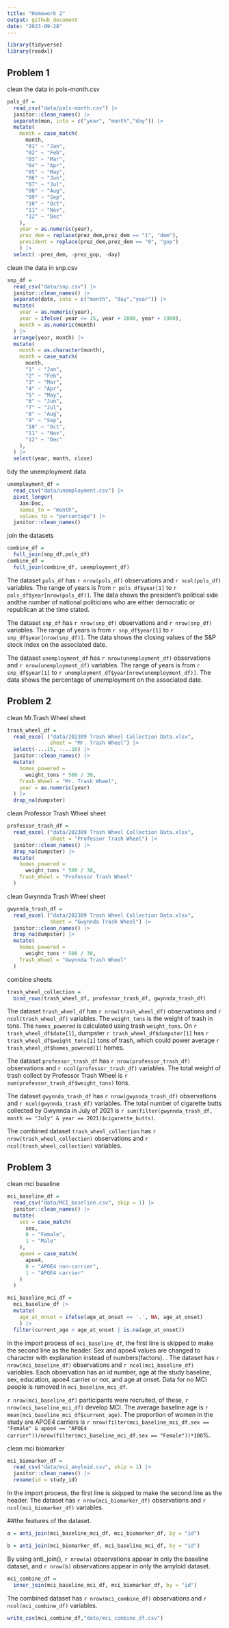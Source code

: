 ```yaml
---
title: "Homework 2"
output: github_document
date: "2023-09-28"
---
```


```r
library(tidyverse)
library(readxl)
```


## Problem 1

clean the data in pols-month.csv

```r
pols_df = 
  read_csv("data/pols-month.csv") |>
  janitor::clean_names() |>
  separate(mon, into = c("year", "month","day")) |>
  mutate(
    month = case_match(
      month,
      "01" ~ "Jan",
      "02" ~ "Feb",
      "03" ~ "Mar",
      "04" ~ "Apr",
      "05" ~ "May",
      "06" ~ "Jun",
      "07" ~ "Jul",
      "08" ~ "Aug",
      "09" ~ "Sep",
      "10" ~ "Oct",
      "11" ~ "Nov",
      "12" ~ "Dec"
    ),
    year = as.numeric(year),
    prez_dem = replace(prez_dem,prez_dem == "1", "dem"),
    president = replace(prez_dem,prez_dem == "0", "gop")
    ) |>
  select( -prez_dem, -prez_gop, -day)

```

clean the data in snp.csv

```r
snp_df = 
  read_csv("data/snp.csv") |>
  janitor::clean_names() |>
  separate(date, into = c("month", "day","year")) |>
  mutate(
    year = as.numeric(year),
    year = ifelse( year <= 15, year + 2000, year + 1900),
    month = as.numeric(month)
  ) |>
  arrange(year, month) |>
  mutate(
    month = as.character(month),
    month = case_match(
      month,
      "1" ~ "Jan",
      "2" ~ "Feb",
      "3" ~ "Mar",
      "4" ~ "Apr",
      "5" ~ "May",
      "6" ~ "Jun",
      "7" ~ "Jul",
      "8" ~ "Aug",
      "9" ~ "Sep",
      "10" ~ "Oct",
      "11" ~ "Nov",
      "12" ~ "Dec"
    ),
  ) |>
  select(year, month, close) 

```

tidy the unemployment data

```r
unemployment_df = 
  read_csv("data/unemployment.csv") |>
  pivot_longer(
    Jan:Dec,
    names_to = "month", 
    values_to = "percentage") |>
  janitor::clean_names()

```

join the datasets

```r
combine_df = 
  full_join(snp_df,pols_df)
combine_df = 
  full_join(combine_df, unemployment_df)
```

The dataset `pols_df` has `r nrow(pols_df)` observations and `r ncol(pols_df)` variables. The range of years is from `r pols_df$year[1]` to `r pols_df$year[nrow(pols_df)]`. The data shows the president's political side andthe number of national politicians who are either democratic or republican at the time stated.

The dataset `snp_df` has `r nrow(snp_df)` observations and `r nrow(snp_df)` variables. The range of years is from `r snp_df$year[1]` to `r snp_df$year[nrow(snp_df)]`. The data shows the closing values of the S&P stock index on the associated date.

The dataset `unemployment_df` has `r nrow(unemployment_df)` observations and `r nrow(unemployment_df)` variables. The range of years is from `r snp_df$year[1]` to `r unemployment_df$year[nrow(unemployment_df)]`. The data shows the percentage of unemployment on the associated date.


## Problem 2

clean Mr.Trash Wheel sheet

```r
trash_wheel_df =
  read_excel ("data/202309 Trash Wheel Collection Data.xlsx", 
              sheet = "Mr. Trash Wheel") |>
  select(-...15, -...16) |>
  janitor::clean_names() |>
  mutate(
    homes_powered = 
      weight_tons * 500 / 30,
    Trash_Wheel = "Mr. Trash Wheel",
    year = as.numeric(year)
  ) |>
  drop_na(dumpster)
```

clean Professor Trash Wheel sheet

```r
professor_trash_df =
  read_excel ("data/202309 Trash Wheel Collection Data.xlsx", 
              sheet = "Professor Trash Wheel") |>
  janitor::clean_names() |>
  drop_na(dumpster) |>
  mutate(
    homes_powered = 
      weight_tons * 500 / 30,
    Trash_Wheel = "Professor Trash Wheel"
  )
```

clean Gwynnda Trash Wheel sheet

```r
gwynnda_trash_df =
  read_excel ("data/202309 Trash Wheel Collection Data.xlsx", 
              sheet = "Gwynnda Trash Wheel") |>
  janitor::clean_names() |>
  drop_na(dumpster) |>
  mutate(
    homes_powered = 
      weight_tons * 500 / 30,
    Trash_Wheel = "Gwynnda Trash Wheel"
  )
```

combine sheets

```r
trash_wheel_collection = 
  bind_rows(trash_wheel_df, professor_trash_df, gwynnda_trash_df)
```

The dataset `trash_wheel_df` has `r nrow(trash_wheel_df)` observations and `r ncol(trash_wheel_df)` variables. The `weight_tons` is the weight of trash in tons. The `homes_powered` is calculated using trash `weight_tons`. On `r trash_wheel_df$date[1]`, dumpster `r trash_wheel_df$dumpster[1]` has `r trash_wheel_df$weight_tons[1]` tons of trash, which could power average `r trash_wheel_df$homes_powered[1]` homes.

The dataset `professor_trash_df` has `r nrow(professor_trash_df)` observations and `r ncol(professor_trash_df)` variables. The total weight of trash collect by Professor Trash Wheel is `r sum(professor_trash_df$weight_tons)` tons.

The dataset `gwynnda_trash_df` has `r nrow(gwynnda_trash_df)` observations and `r ncol(gwynnda_trash_df)` variables. The total number of cigarette butts collected by Gwynnda in July of 2021 is `r sum(filter(gwynnda_trash_df, month == "July" & year == 2021)$cigarette_butts)`.

The combined dataset `trash_wheel_collection` has `r nrow(trash_wheel_collection)` observations and `r ncol(trash_wheel_collection)` variables.


## Problem 3

clean mci baseline

```r
mci_baseline_df = 
  read_csv("data/MCI_baseline.csv", skip = 1) |>
  janitor::clean_names() |>
  mutate(
    sex = case_match(
      sex,
      0 ~ "Female",
      1 ~ "Male"
    ),
    apoe4 = case_match(
      apoe4,
      0 ~ "APOE4 non-carrier",
      1 ~ "APOE4 carrier"
    )
  ) 

mci_baseline_mci_df = 
  mci_baseline_df |>
  mutate(
    age_at_onset = ifelse(age_at_onset == '.', NA, age_at_onset)
    ) |>
  filter(current_age < age_at_onset | is.na(age_at_onset))
```

In the import process of `mci_baseline_df`, the first line is skipped to make the second line as the header. Sex and apoe4 values are changed to character with explanation instead of numbers(factors). . The dataset has `r nrow(mci_baseline_df)` observations and `r ncol(mci_baseline_df)` variables. Each observation has an id number, age at the study baseline, sex, education, apoe4 carrier or not, and age at onset. Data for no MCI people is removed in `mci_baseline_mci_df`.

`r nrow(mci_baseline_df)` participants were recruited, of these, `r nrow(mci_baseline_mci_df)` develop MCI. The average baseline age is `r mean(mci_baseline_mci_df$current_age)`. The proportion of women in the study are APOE4 carriers is `r nrow(filter(mci_baseline_mci_df,sex == "Female" & apoe4 == "APOE4 carrier"))/nrow(filter(mci_baseline_mci_df,sex == "Female"))*100`%.


clean mci biomarker

```r
mci_biomarker_df = 
  read_csv("data/mci_amyloid.csv", skip = 1) |>
  janitor::clean_names() |>
  rename(id = study_id)
```

In the import process, the first line is skipped to make the second line as the header. The dataset has `r nrow(mci_biomarker_df)` observations and `r ncol(mci_biomarker_df)` variables.

##the features of the dataset.


```r
a = anti_join(mci_baseline_mci_df, mci_biomarker_df, by = "id")

b = anti_join(mci_biomarker_df, mci_baseline_mci_df, by = "id")
```

By using anti_join(), `r nrow(a)` observations appear in only the baseline dataset, and `r nrow(b)` observations appear in only the amyloid dataset.

```r
mci_combine_df = 
  inner_join(mci_baseline_mci_df, mci_biomarker_df, by = "id")
```

The combined dataset has `r nrow(mci_combine_df)` observations and `r ncol(mci_combine_df)` variables.

```r
write_csv(mci_combine_df,"data/mci_combine_df.csv")
```




